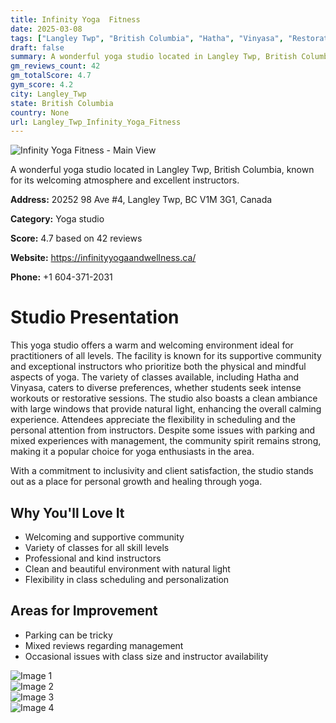```yaml
---
title: Infinity Yoga  Fitness
date: 2025-03-08
tags: ["Langley Twp", "British Columbia", "Hatha", "Vinyasa", "Restorative", "community-focused", "welcoming atmosphere", "Langley Twp"]  
draft: false
summary: A wonderful yoga studio located in Langley Twp, British Columbia, known for its welcoming atmosphere and excellent instructors.
gm_reviews_count: 42
gm_totalScore: 4.7
gym_score: 4.2
city: Langley_Twp
state: British Columbia
country: None
url: Langley_Twp_Infinity_Yoga_Fitness
---
```


<div className="aspect-[16/9] relative my-8">
  <img 
    src="https://lh5.googleusercontent.com/p/AF1QipO4BbMNu-kpztqYeo8Mq5t3nhI_F1l02bOuP-fD=w1920-h1080-k-no"
    alt="Infinity Yoga  Fitness - Main View"
    className="object-cover absolute inset-0 w-full h-full rounded-lg"
  />
</div>

A wonderful yoga studio located in Langley Twp, British Columbia, known for its welcoming atmosphere and excellent instructors.

**Address:** 20252 98 Ave #4, Langley Twp, BC V1M 3G1, Canada

**Category:** Yoga studio

**Score:** 4.7 based on 42 reviews

**Website:** https://infinityyogaandwellness.ca/

**Phone:** +1 604-371-2031

# Studio Presentation

This yoga studio offers a warm and welcoming environment ideal for practitioners of all levels. The facility is known for its supportive community and exceptional instructors who prioritize both the physical and mindful aspects of yoga. The variety of classes available, including Hatha and Vinyasa, caters to diverse preferences, whether students seek intense workouts or restorative sessions. The studio also boasts a clean ambiance with large windows that provide natural light, enhancing the overall calming experience. Attendees appreciate the flexibility in scheduling and the personal attention from instructors. Despite some issues with parking and mixed experiences with management, the community spirit remains strong, making it a popular choice for yoga enthusiasts in the area.

With a commitment to inclusivity and client satisfaction, the studio stands out as a place for personal growth and healing through yoga.

## Why You'll Love It

- Welcoming and supportive community
- Variety of classes for all skill levels
- Professional and kind instructors
- Clean and beautiful environment with natural light
- Flexibility in class scheduling and personalization

## Areas for Improvement

- Parking can be tricky
- Mixed reviews regarding management
- Occasional issues with class size and instructor availability

<div className="grid grid-cols-1 xl:grid-cols-2 gap-4 my-8">
<div className="aspect-[4/3] relative"><img src="https://lh3.googleusercontent.com/p/AF1QipPFHquXAr4L3cAILnaIqFPjMQtOCjK_sKopL2BQ=w1920-h1080-k-no" alt="Image 1" className="object-cover absolute inset-0 w-full h-full rounded-lg" /></div>
<div className="aspect-[4/3] relative"><img src="https://lh5.googleusercontent.com/p/AF1QipMDNQKYKgLHikjLmAR59hTiuG-MT2WZoePLSinw=w1920-h1080-k-no" alt="Image 2" className="object-cover absolute inset-0 w-full h-full rounded-lg" /></div>
<div className="aspect-[4/3] relative"><img src="https://lh5.googleusercontent.com/p/AF1QipOz9gP1m6qJ064VjCHD7x6eC__F0DouGAlKZQF-=w1920-h1080-k-no" alt="Image 3" className="object-cover absolute inset-0 w-full h-full rounded-lg" /></div>
<div className="aspect-[4/3] relative"><img src="https://lh5.googleusercontent.com/p/AF1QipMzLd3FEwRWPfAjk6ExWEUo4e1fIXj0MnoexukV=w1920-h1080-k-no" alt="Image 4" className="object-cover absolute inset-0 w-full h-full rounded-lg" /></div>
</div>